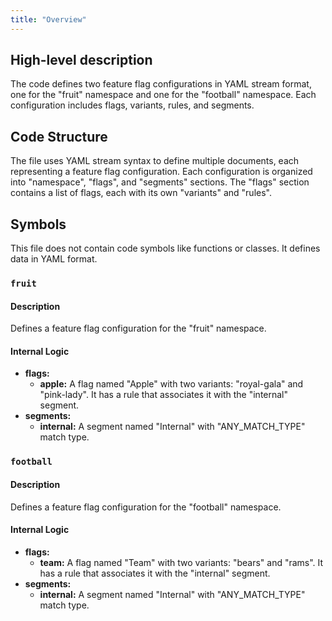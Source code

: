 ```yaml
---
title: "Overview"
---
```


## High-level description
The code defines two feature flag configurations in YAML stream format, one for the "fruit" namespace and one for the "football" namespace. Each configuration includes flags, variants, rules, and segments.

## Code Structure
The file uses YAML stream syntax to define multiple documents, each representing a feature flag configuration. Each configuration is organized into "namespace", "flags", and "segments" sections. The "flags" section contains a list of flags, each with its own "variants" and "rules".

## Symbols
This file does not contain code symbols like functions or classes. It defines data in YAML format.

### `fruit`
#### Description
Defines a feature flag configuration for the "fruit" namespace.

#### Internal Logic
- **flags:**
    - **apple:** A flag named "Apple" with two variants: "royal-gala" and "pink-lady". It has a rule that associates it with the "internal" segment.
- **segments:**
    - **internal:** A segment named "Internal" with "ANY_MATCH_TYPE" match type.

### `football`
#### Description
Defines a feature flag configuration for the "football" namespace.

#### Internal Logic
- **flags:**
    - **team:** A flag named "Team" with two variants: "bears" and "rams". It has a rule that associates it with the "internal" segment.
- **segments:**
    - **internal:** A segment named "Internal" with "ANY_MATCH_TYPE" match type. 
